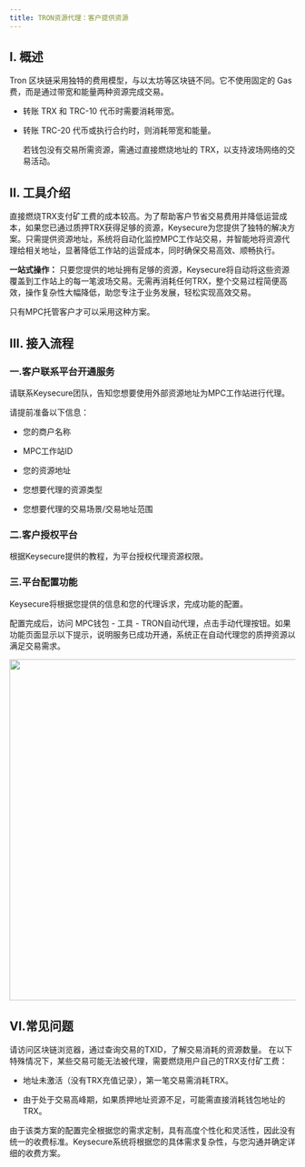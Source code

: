 ```yaml
---
title: TRON资源代理：客户提供资源
---
```

  
## I. 概述
 Tron 区块链采用独特的费用模型，与以太坊等区块链不同。它不使用固定的 Gas 费，而是通过带宽和能量两种资源完成交易。
- 转账 TRX 和 TRC-10 代币时需要消耗带宽。
- 转账 TRC-20 代币或执行合约时，则消耗带宽和能量。
  
  若钱包没有交易所需资源，需通过直接燃烧地址的 TRX，以支持波场网络的交易活动。
  
## II. 工具介绍
  直接燃烧TRX支付矿工费的成本较高。为了帮助客户节省交易费用并降低运营成本，如果您已通过质押TRX获得足够的资源，Keysecure为您提供了独特的解决方案。只需提供资源地址，系统将自动化监控MPC工作站交易，并智能地将资源代理给相关地址，显著降低工作站的运营成本，同时确保交易高效、顺畅执行。
  
  
**一站式操作：** 只要您提供的地址拥有足够的资源，Keysecure将自动将这些资源覆盖到工作站上的每一笔波场交易。无需再消耗任何TRX，整个交易过程简便高效，操作复杂性大幅降低，助您专注于业务发展，轻松实现高效交易。
  
  <Tip> 
  只有MPC托管客户才可以采用这种方案。
  </Tip>
  
## III. 接入流程
  
  ### 一.客户联系平台开通服务
  
  请联系Keysecure团队，告知您想要使用外部资源地址为MPC工作站进行代理。
  
  请提前准备以下信息：

  * 您的商户名称

  * MPC工作站ID

  * 您的资源地址

  * 您想要代理的资源类型

  * 您想要代理的交易场景/交易地址范围
  
  ### 二.客户授权平台
  
  根据Keysecure提供的教程，为平台授权代理资源权限。
  
  
  ### 三.平台配置功能
  Keysecure将根据您提供的信息和您的代理诉求，完成功能的配置。
  
  配置完成后，访问 MPC钱包 - 工具 - TRON自动代理，点击手动代理按钮。如果功能页面显示以下提示，说明服务已成功开通，系统正在自动代理您的质押资源以满足交易需求。
  
  <div className="w-full flex items-center justify-center">
    <img src="/images/help-center/nochargecn.jpeg" width="600"/>
</div>
  
  
## VI.常见问题
  
  <Accordion title="如何了解订单实际消耗的交易资源">
  请访问区块链浏览器，通过查询交易的TXID，了解交易消耗的资源数量。
  </Accordion>
  
  
  <Accordion title="为什么有的波场交易没有使用代理资源？">
  在以下特殊情况下，某些交易可能⽆法被代理，需要燃烧用户自己的TRX支付矿工费：
  
  - 地址未激活（没有TRX充值记录），第⼀笔交易需消耗TRX。
  
  - 由于处于交易⾼峰期，如果质押地址资源不⾜，可能需直接消耗钱包地址的TRX。
  
  </Accordion>
  
  
  <Accordion title="系统如何收取该方案费用？">
  由于该类方案的配置完全根据您的需求定制，具有高度个性化和灵活性，因此没有统一的收费标准。Keysecure系统将根据您的具体需求复杂性，与您沟通并确定详细的收费方案。
  </Accordion>
  